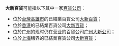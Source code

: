 '''大新百貨'''可能指以下其中一家[[百貨公司|百貨公司]]：
* 位於[[台灣|台灣]][[高雄市|高雄市]]的已結業百貨公司[[大新百貨_(台灣)|大新百貨]]；
* 位於[[香港|香港]]的已結業百貨公司[[大新百貨_(香港)|大新百貨]]；
* 位於[[广州|广州]]的现时仍在营业的百貨公司[[广州大新公司|广州大新公司]]；
* 位於[[上海|上海]]租界的已結業百貨公司[[大新百貨_(上海)|大新百貨]]；

{{Disambig|cat=组织机构消歧义}}